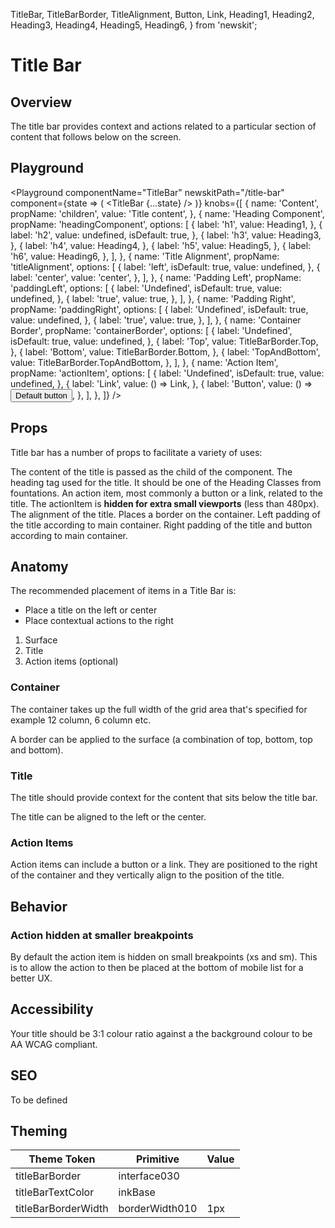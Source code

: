 
  TitleBar,
  TitleBarBorder,
  TitleAlignment,
  Button,
  Link,
  Heading1,
  Heading2,
  Heading3,
  Heading4,
  Heading5,
  Heading6,
} from 'newskit';


# Title Bar

## Overview

The title bar provides context and actions related to a particular section of content that follows below on the screen.

## Playground

<Playground
  componentName="TitleBar"
  newskitPath="/title-bar"
  component={state => (
    <LegacyBlock width="100%">
      <TitleBar {...state} />
    </LegacyBlock>
  )}
  knobs={[
    {
      name: 'Content',
      propName: 'children',
      value: 'Title content',
    },
    {
      name: 'Heading Component',
      propName: 'headingComponent',
      options: [
        {
          label: 'h1',
          value: Heading1,
        },
        {
          label: 'h2',
          value: undefined,
          isDefault: true,
        },
        {
          label: 'h3',
          value: Heading3,
        },
        {
          label: 'h4',
          value: Heading4,
        },
        {
          label: 'h5',
          value: Heading5,
        },
        {
          label: 'h6',
          value: Heading6,
        },
      ],
    },
    {
      name: 'Title Alignment',
      propName: 'titleAlignment',
      options: [
        {
          label: 'left',
          isDefault: true,
          value: undefined,
        },
        {
          label: 'center',
          value: 'center',
        },
      ],
    },
    {
      name: 'Padding Left',
      propName: 'paddingLeft',
      options: [
        {
          label: 'Undefined',
          isDefault: true,
          value: undefined,
        },
        {
          label: 'true',
          value: true,
        },
      ],
    },
    {
      name: 'Padding Right',
      propName: 'paddingRight',
      options: [
        {
          label: 'Undefined',
          isDefault: true,
          value: undefined,
        },
        {
          label: 'true',
          value: true,
        },
      ],
    },
    {
      name: 'Container Border',
      propName: 'containerBorder',
      options: [
        {
          label: 'Undefined',
          isDefault: true,
          value: undefined,
        },
        {
          label: 'Top',
          value: TitleBarBorder.Top,
        },
        {
          label: 'Bottom',
          value: TitleBarBorder.Bottom,
        },
        {
          label: 'TopAndBottom',
          value: TitleBarBorder.TopAndBottom,
        },
      ],
    },
    {
      name: 'Action Item',
      propName: 'actionItem',
      options: [
        {
          label: 'Undefined',
          isDefault: true,
          value: undefined,
        },
        {
          label: 'Link',
          value: () => <Link href="/">Link</Link>,
        },
        {
          label: 'Button',
          value: () => <Button>Default button</Button>,
        },
      ],
    },
  ]}
/>

## Props

Title bar has a number of props to facilitate a variety of uses:

<LegacyBlock marginTop="sizing05">
  <Prop name="children" type="string" required>
    The content of the title is passed as the child of the component.
  </Prop>
  <Prop name="headingComponent" type="React.ComponentType" default="Heading2">
    The heading tag used for the title. It should be one of the Heading Classes from fountations.
  </Prop>
  <Prop name="actionItem" type="React.ComponentType">
    An action item, most commonly a button or a link, related to the title. 
    The actionItem is <b>hidden for extra small viewports</b> (less than 480px).
  </Prop>
  <Prop name="titleAlignment" type="TitleAlignment" enum={TitleAlignment} default={TitleAlignment.Left}>
    The alignment of the title.
  </Prop>
  <Prop name="containerBorder" type="TitleBarBorder" enum={TitleBarBorder} default={TitleBarBorder.None}>
    Places a border on the container.
  </Prop>
  <Prop name="paddingLeft" type="boolean" default={false}>
    Left padding of the title according to main container.
  </Prop>
  <Prop name="paddingRight" type="boolean" default={false}>
    Right padding of the title and button according to main container.
  </Prop>

</LegacyBlock>

## Anatomy

The recommended placement of items in a Title Bar is:

- Place a title on the left or center
- Place contextual actions to the right


1. Surface
2. Title
3. Action items (optional)

### Container

The container takes up the full width of the grid area that's specified for example 12 column, 6 column etc.

A border can be applied to the surface (a combination of top, bottom, top and bottom).


### Title

The title should provide context for the content that sits below the title bar.


The title can be aligned to the left or the center.


### Action Items

Action items can include a button or a link. They are positioned to the right of the container and they vertically align to the position of the title.


## Behavior

### Action hidden at smaller breakpoints

By default the action item is hidden on small breakpoints (xs and sm). This is to allow the action to then be placed at the bottom of mobile list for a better UX.

## Accessibility

Your title should be 3:1 colour ratio against a the background colour to be AA WCAG compliant.


## SEO

To be defined

## Theming

| Theme Token         | Primitive      | Value                                       |
| ------------------- | -------------- | ------------------------------------------- |
| titleBarBorder      | interface030   | <TextBoxSwatch themeColor="interface030" /> |
| titleBarTextColor   | inkBase        | <TextBoxSwatch themeColor="inkBase" />      |
| titleBarBorderWidth | borderWidth010 | 1px                                         |

<br />
